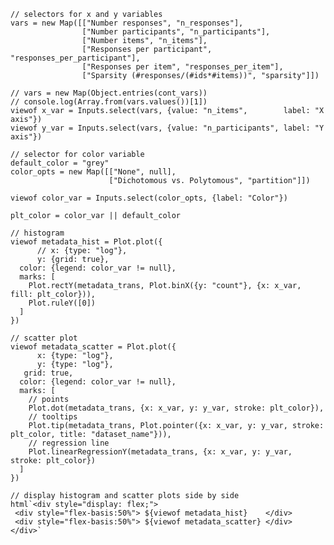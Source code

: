 ```ojs
// selectors for x and y variables
vars = new Map([["Number responses", "n_responses"],
                ["Number participants", "n_participants"],
                ["Number items", "n_items"],
                ["Responses per participant", "responses_per_participant"],
                ["Responses per item", "responses_per_item"],
                ["Sparsity (#responses/(#ids*#items))", "sparsity"]])

// vars = new Map(Object.entries(cont_vars))
// console.log(Array.from(vars.values())[1])
viewof x_var = Inputs.select(vars, {value: "n_items",        label: "X axis"})
viewof y_var = Inputs.select(vars, {value: "n_participants", label: "Y axis"})

// selector for color variable
default_color = "grey"
color_opts = new Map([["None", null],
                      ["Dichotomous vs. Polytomous", "partition"]])

viewof color_var = Inputs.select(color_opts, {label: "Color"})
```

```ojs
plt_color = color_var || default_color

// histogram
viewof metadata_hist = Plot.plot({
      // x: {type: "log"},
      y: {grid: true},
  color: {legend: color_var != null},
  marks: [
    Plot.rectY(metadata_trans, Plot.binX({y: "count"}, {x: x_var, fill: plt_color})),
    Plot.ruleY([0])
  ]
})

// scatter plot
viewof metadata_scatter = Plot.plot({
      x: {type: "log"},
      y: {type: "log"},
   grid: true,
  color: {legend: color_var != null},
  marks: [
    // points
    Plot.dot(metadata_trans, {x: x_var, y: y_var, stroke: plt_color}),
    // tooltips
    Plot.tip(metadata_trans, Plot.pointer({x: x_var, y: y_var, stroke: plt_color, title: "dataset_name"})),
    // regression line
    Plot.linearRegressionY(metadata_trans, {x: x_var, y: y_var, stroke: plt_color})
  ]
})

// display histogram and scatter plots side by side
html`<div style="display: flex;">
 <div style="flex-basis:50%"> ${viewof metadata_hist}    </div>
 <div style="flex-basis:50%"> ${viewof metadata_scatter} </div>
</div>`
```

